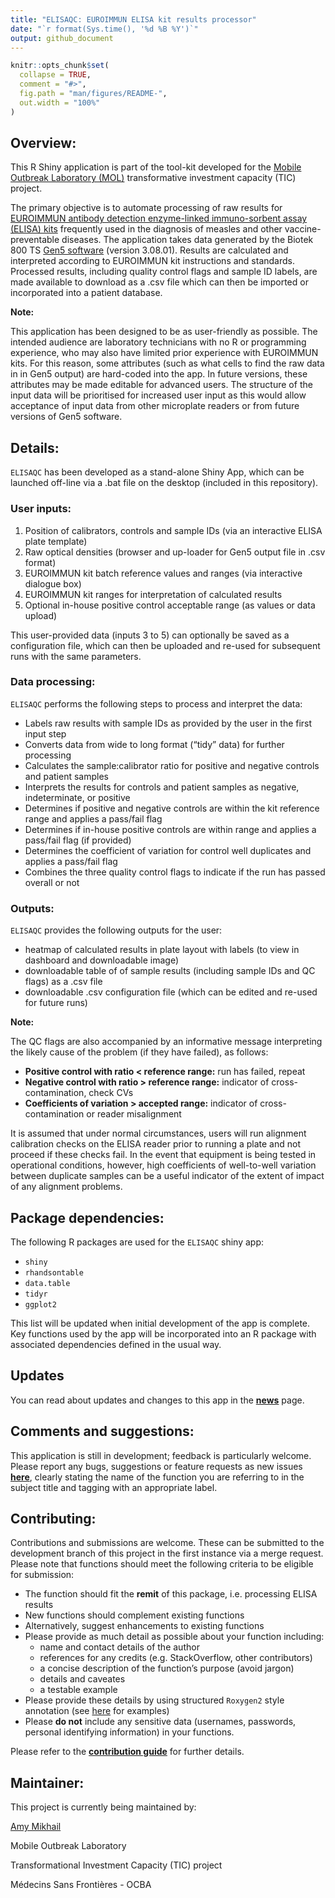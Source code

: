 ```yaml
---
title: "ELISAQC: EUROIMMUN ELISA kit results processor"
date: "`r format(Sys.time(), '%d %B %Y')`"
output: github_document
---
```


<!-- README.md is generated from README.Rmd. Please edit that file -->

```r
knitr::opts_chunk$set(
  collapse = TRUE,
  comment = "#>",
  fig.path = "man/figures/README-",
  out.width = "100%"
)
```



## Overview:

This R Shiny application is part of the tool-kit developed for the [Mobile Outbreak Laboratory (MOL)](https://msf-transformation.org/wp-content/uploads/2019/07/Mobile-Lab-Project-Summary-2019.06.13.pdf) transformative investment capacity (TIC) project. 

The primary objective is to automate processing of raw results for [EUROIMMUN antibody detection enzyme-linked immuno-sorbent assay (ELISA) kits](https://www.euroimmun.com/products/infection-diagnostics/id/vaccine-preventable-diseases/) frequently used in the diagnosis of measles and other vaccine-preventable diseases.  The application takes data generated by the Biotek 800 TS [Gen5 software](https://www.biotek.com/products/software-robotics-software/gen5-microplate-reader-and-imager-software/) (version 3.08.01).  Results are calculated and interpreted according to EUROIMMUN kit instructions and standards.  Processed results, including quality control flags and sample ID labels, are made available to download as a .csv file which can then be imported or incorporated into a patient database.  

**Note:**

This application has been designed to be as user-friendly as possible.  The intended audience are laboratory technicians with no R or programming experience, who may also have limited prior experience with EUROIMMUN kits.  For this reason, some attributes (such as what cells to find the raw data in in Gen5 output) are hard-coded into the app. In future versions, these attributes may be made editable for advanced users.  The structure of the input data will be prioritised for increased user input as this would allow acceptance of input data from other microplate readers or from future versions of Gen5 software.     


## Details:

`ELISAQC` has been developed as a stand-alone Shiny App, which can be launched off-line via a .bat file on the desktop (included in this repository).


### User inputs:

1. Position of calibrators, controls and sample IDs (via an interactive ELISA plate template)
2. Raw optical densities (browser and up-loader for Gen5 output file in .csv format)
3. EUROIMMUN kit batch reference values and ranges (via interactive dialogue box)
4. EUROIMMUN kit ranges for interpretation of calculated results
5. Optional in-house positive control acceptable range (as values or data upload)

This user-provided data (inputs 3 to 5) can optionally be saved as a configuration file, which can then be uploaded and re-used for subsequent runs with the same parameters.


### Data processing:

`ELISAQC` performs the following steps to process and interpret the data:

 - Labels raw results with sample IDs as provided by the user in the first input step
 - Converts data from wide to long format ("tidy" data) for further processing
 - Calculates the sample:calibrator ratio for positive and negative controls and patient samples
 - Interprets the results for controls and patient samples as negative, indeterminate, or positive
 - Determines if positive and negative controls are within the kit reference range and applies a pass/fail flag
 - Determines if in-house positive controls are within range and applies a pass/fail flag (if provided) 
 - Determines the coefficient of variation for control well duplicates and applies a pass/fail flag
 - Combines the three quality control flags to indicate if the run has passed overall or not


### Outputs:

`ELISAQC` provides the following outputs for the user:

 - heatmap of calculated results in plate layout with labels (to view in dashboard and downloadable image)
 - downloadable table of of sample results (including sample IDs and QC flags) as a .csv file
 - downloadable .csv configuration file (which can be edited and re-used for future runs)

**Note:**

The QC flags are also accompanied by an informative message interpreting the likely cause of the problem (if they have failed), as follows:

 - **Positive control with ratio < reference range:** run has failed, repeat
 - **Negative control with ratio > reference range:** indicator of cross-contamination, check CVs
 - **Coefficients of variation > accepted range:** indicator of cross-contamination or reader misalignment

It is assumed that under normal circumstances, users will run alignment calibration checks on the ELISA reader prior to running a plate and not proceed if these checks fail.  In the event that equipment is being tested in operational conditions, however, high coefficients of well-to-well variation between duplicate samples can be a useful indicator of the extent of impact of any alignment problems. 


## Package dependencies:

The following R packages are used for the `ELISAQC` shiny app:

 - `shiny`
 - `rhandsontable`
 - `data.table`
 - `tidyr`
 - `ggplot2`

This list will be updated when initial development of the app is complete.  Key functions used by the app will be incorporated into an R package with associated dependencies defined in the usual way.




## Updates

You can read about updates and changes to this app in the **[news](https://github.com/msf-ocba/MOL/blob/master/CHANGELOG.md)** page.  


## Comments and suggestions:

This application is still in development; feedback is particularly welcome.  Please report any bugs, suggestions or feature requests as new issues **[here](https://github.com/msf-ocba/MOL/issues)**, clearly stating the name of the function you are referring to in the subject title and tagging with an appropriate label. 


## Contributing:

Contributions and submissions are welcome.  These can be submitted to the development branch of this project in the first instance via a merge request.  Please note that functions should meet the following criteria to be eligible for submission:

- The function should fit the **remit** of this package, i.e. processing ELISA results
- New functions should complement existing functions
- Alternatively, suggest enhancements to existing functions
- Please provide as much detail as possible about your function including:
    + name and contact details of the author 
    + references for any credits (e.g. StackOverflow, other contributors)
    + a concise description of the function's purpose (avoid jargon)
    + details and caveates
    + a testable example
- Please provide these details by using structured `Roxygen2` style annotation 
  (see  [here](http://kbroman.org/pkg_primer/pages/docs.html) for examples)
- Please **do not** include any sensitive data (usernames, passwords, personal identifying information) in your functions.

Please refer to the **[contribution guide](https://github.com/msf-ocba/MOL/blob/master/CONTRIBUTING.md)** for further details.


## Maintainer:

This project is currently being maintained by:

[Amy Mikhail](<mailto:Amy.Mikhail@barcelona.msf.org>)

Mobile Outbreak Laboratory

Transformational Investment Capacity (TIC) project

Médecins Sans Frontières - OCBA
